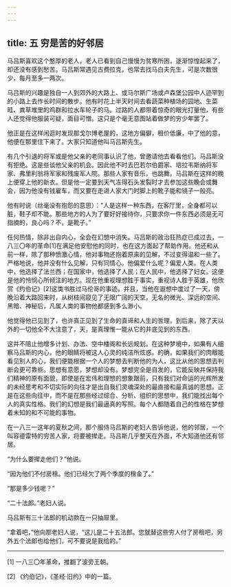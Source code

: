 ```yaml
---
---
---
```

title: 五 穷是苦的好邻居
---




马吕斯喜欢这个憨厚的老人，老人已看到自己慢慢为贫寒所困，逐渐惊惶起来了，却还没有感到愁苦。马吕斯常遇见古费拉克，也常去找马白夫先生，可是次数很少，每月至多一两次。

马吕斯的兴趣是独自一人到郊外的大路上、或马尔斯广场或卢森堡公园中人迹罕到的小路上去作长时间的散步。他有时花上半天时间去看蔬菜种植场的园地、生菜畦、粪草堆里的鸡群和拉水车轮子的马。过路的人都带着惊奇的眼光打量他，有些人还觉得他服装可疑，面目可憎。这只是个毫无意图站着做梦的穷少年罢了。

他正是在这样闲逛时发现那戈尔博老屋的，这地方偏僻，租价低廉，中了他的意，他便在那里住下来了。大家只知道他叫马吕斯先生。

有几个引退的将军或是他父亲的老同事认识了他，曾邀请他去看看他们。马吕斯没有拒绝。这是些谈他父亲的机会。因此他不时去巴若尔伯爵家、培拉韦斯纳将军家、弗里利翁将军家和残废军人院。那些人家有音乐，也跳舞。马吕斯在这样的晚上便穿上他的新衣。但是他一定要到天气冻得石头发裂时才去参加这些晚会或舞会，因为他没有钱雇车，而又要在走进人家大门时脚上的靴子能和镜子一般亮。

他有时说（丝毫没有抱怨的意思）：“人是这样一种东西，在客厅里，全身都可以脏，鞋子却不能。那些地方的人为了要好好接待你，只要求你一件东西必须是无可指摘的，良心吗？不，是靴子。”

任何热情，除非出自内心，全会在幻想中消失。马吕斯的政治狂热症已成过去，一八三〇年的革命[1]在满足他安慰他的同时，也在这方面起了帮助作用。他还和从前一样，除了那种愤激心情，他对事物还抱着原来的见解，不过变得温和一些了。严格地说，他并没有什么见解，只有同情心。他偏爱什么呢？偏爱人类。在人类中，他选择了法兰西；在国家中，他选择了人民；在人民中，他选择了妇女。这便是他的怜悯心所倾注的地方。现在他重视理想胜于事实，重视诗人胜于英雄，他欣赏《约伯记》[2]这类书胜过马伦哥的事迹。并且，当他在遐想中度过了一天，傍晚沿着大路回来时，从树枝间窥见了无限广阔的天空，无名的微光、深远的空间、黑暗、神秘后，凡属人类的事物他都感到多么渺小。

他觉得他已见到了，也许真正见到了生命的真谛和人生的哲理，到后来，除了天以外的一切他全不大注意了，天，是真理惟一能从它的井底见到的东西。

这并不阻止他增多计划、办法、空中楼阁和长远规划。在这种梦境中，如果有人细察马吕斯的内心，他的眼睛将被这人心灵的纯洁所炫惑。的确，如果我们的肉眼能看见别人的心，我们便能根据一个人的梦想去判断他的为人，这比从他的思想去判断会更可靠些。思想有意愿，梦想却没有。梦想完全是自发的，它能反映并保持我们精神的原有面貌，即使是在宏伟和理想的想象跟前，只有我们对命运的光辉所发的未经思考和不切实际的向往才是出自我们灵魂深处的最直接和最真诚的思想。正是在这些向往中，而不是在那些经过综合、分析、组织的思想中，我们能找出每个人的真实性格。我们的幻想是我们最逼真的写照。每个人都随着自己的性格在梦想着未知的和不可能的事物。

在一八三一这年的夏秋之间，那个服侍马吕斯的老妇人告诉他说，他的邻居，一个叫容德雷特的穷苦人家，将要被撵走。马吕斯几乎整天在外面，不大知道他还有邻居。

“为什么要撵走他们？”他说。

“因为他们不付房租。他们已经欠了两个季度的租金了。”

“那是多少钱呢？”

“二十法郎。”老妇人说。

马吕斯有三十法郎的机动款在一只抽屉里。

“拿着吧，”他向那老妇人说，“这儿是二十五法郎。您就替这些穷人付了房租吧，另外五个法郎也给他们，可不要说是我给的。”



* * *



[1] 一八三〇年革命，推翻了波旁王朝。

[2] 《约伯记》，《圣经·旧约》中的一篇。